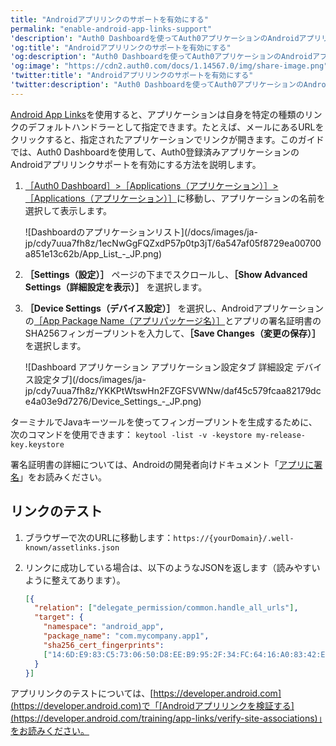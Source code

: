 ```yaml
---
title: "Androidアプリリンクのサポートを有効にする"
permalink: "enable-android-app-links-support"
'description': "Auth0 Dashboardを使ってAuth0アプリケーションのAndroidアプリリンクサポートを有効にする方法を説明します。"
'og:title': "Androidアプリリンクのサポートを有効にする"
'og:description': "Auth0 Dashboardを使ってAuth0アプリケーションのAndroidアプリリンクサポートを有効にする方法を説明します。"
'og:image': "https://cdn2.auth0.com/docs/1.14567.0/img/share-image.png"
'twitter:title': "Androidアプリリンクのサポートを有効にする"
'twitter:description': "Auth0 Dashboardを使ってAuth0アプリケーションのAndroidアプリリンクサポートを有効にする方法を説明します。"
---
```


[Android App Links](https://developer.android.com/training/app-links)を使用すると、アプリケーションは自身を特定の種類のリンクのデフォルトハンドラーとして指定できます。たとえば、メールにあるURLをクリックすると、指定されたアプリケーションでリンクが開きます。このガイドでは、<Tooltip data-tooltip-id="react-containers-DefinitionTooltip-0" href="/docs/ja-jp/glossary?term=auth0-dashboard" tip="Auth0 Dashboard: サービスを構成するためのAuth0の主製品。" cta="用語集の表示">Auth0 Dashboard</Tooltip>を使用して、Auth0登録済みアプリケーションのAndroidアプリリンクサポートを有効にする方法を説明します。

1. [［Auth0 Dashboard］>［Applications（アプリケーション）］>［Applications（アプリケーション）］](https://manage.auth0.com/#/applications)に移動し、アプリケーションの名前を選択して表示します。

   <Frame>![Dashboardのアプリケーションリスト](/docs/images/ja-jp/cdy7uua7fh8z/1ecNwGgFQZxdP57p0tp3jT/6a547af05f8729ea00700a851e13c62b/App_List_-_JP.png)</Frame>

2. **［Settings（設定）］** ページの下までスクロールし、**［Show Advanced Settings（詳細設定を表示）］** を選択します。
3. **［Device Settings（デバイス設定）］** を選択し、Androidアプリケーションの[［App Package Name（アプリパッケージ名）］](https://developer.android.com/studio/build/application-id)とアプリの署名証明書のSHA256フィンガープリントを入力して、**［Save Changes（変更の保存）］** を選択します。

   <Frame>![Dashboard アプリケーション アプリケーション設定タブ 詳細設定 デバイス設定タブ](/docs/images/ja-jp/cdy7uua7fh8z/YKKPtWtswHn2FZGFSVWNw/daf45c579fcaa82179dce4a03e9d7276/Device_Settings_-_JP.png)</Frame>

ターミナルでJavaキーツールを使ってフィンガープリントを生成するために、次のコマンドを使用できます：
`keytool -list -v -keystore my-release-key.keystore`

署名証明書の詳細については、Androidの開発者向けドキュメント「[アプリに署名](https://developer.android.com/studio/publish/app-signing.html)」をお読みください。

## リンクのテスト

1. ブラウザーで次のURLに移動します：`https://{yourDomain}/.well-known/assetlinks.json`
2. リンクに成功している場合は、以下のようなJSONを返します（読みやすいように整えてあります）。

   ```json lines
   [{
     "relation": ["delegate_permission/common.handle_all_urls"],
     "target": {
       "namespace": "android_app",
       "package_name": "com.mycompany.app1",
       "sha256_cert_fingerprints":
       ["14:6D:E9:83:C5:73:06:50:D8:EE:B9:95:2F:34:FC:64:16:A0:83:42:E6:1D:BE:A8:8A:04:96:B2:3F:CF:44:E5"]
     }
   }]
   ```

   

   

アプリリンクのテストについては、[https://developer.android.com](https://developer.android.com)で「[Androidアプリリンクを検証する](https://developer.android.com/training/app-links/verify-site-associations)」をお読みください。